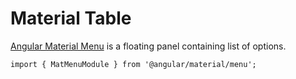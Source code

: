 
<Meta title="Components/table/Overview" />

# Material Table

[Angular Material Menu](https://material.angular.io/components/menu/api) is a floating panel containing list of options. <br />

`import { MatMenuModule } from '@angular/material/menu';`

```

```
